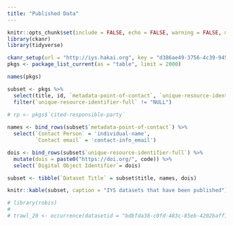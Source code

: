 ```yaml
---
title: "Published Data"
---
```


```r
knitr::opts_chunk$set(include = FALSE, echo = FALSE, warning = FALSE, message = FALSE, error = FALSE)
library(ckanr)
library(tidyverse)
```

```r
ckanr_setup(url = "http://iys.hakai.org", key = "d386ae49-3756-4c39-945f-1b428b0fc130")
pkgs <- package_list_current(as = "table", limit = 2000)

names(pkgs)

subset <- pkgs %>% 
  select(title, id, `metadata-point-of-contact`, `unique-resource-identifier-full`) %>% 
  filter(`unique-resource-identifier-full` != "NULL") 

# rp <- pkgs$`cited-responsible-party`
 
names <- bind_rows(subset$`metadata-point-of-contact`) %>% 
  select(`Contact Person` = 'individual-name',
         `Contact email` = 'contact-info_email')

dois <- bind_rows(subset$`unique-resource-identifier-full`) %>% 
  mutate(dois = paste0("https://doi.org/", code)) %>% 
  select(`Digital Object Identifier`= dois)

subset <- tibble(`Dataset Title` = subset$title, names, dois)
```

```r
knitr::kable(subset, caption = "IYS datasets that have been published")
```

```r
# library(robis)
# 
# trawl_20 <- occurrence(datasetid = "bdbfda38-c0fd-483c-85eb-4202baff1e52", mof = TRUE)
```
